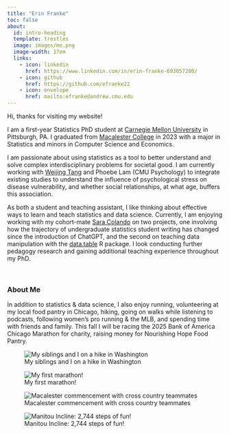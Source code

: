 ```yaml
---
title: "Erin Franke"
toc: false
about:
  id: intro-heading
  template: trestles
  image: images/me.png
  image-width: 17em
  links:
    - icon: linkedin
      href: https://www.linkedin.com/in/erin-franke-693057200/
    - icon: github
      href: https://github.com/efranke22
    - icon: envelope
      href: mailto:efranke@andrew.cmu.edu
---
```


::: {#intro-heading}
Hi, thanks for visiting my website!

I am a first-year Statistics PhD student at [Carnegie Mellon University](https://www.cmu.edu/dietrich/statistics-datascience/index.html) in Pittsburgh, PA. I graduated from [Macalester College](https://www.macalester.edu/mscs/) in 2023 with a major in Statistics and minors in Computer Science and Economics. 

I am passionate about using statistics as a tool to better understand and solve complex interdisciplinary problems for societal good. I am currently working with [Weijing Tang](https://sites.google.com/andrew.cmu.edu/weijingtang/home?authuser=0) and Phoebe Lam (CMU Psychology) to integrate existing studies to understand the influence of psychological stress on disease vulnerability, and whether social relationships, at what age, buffers this association. 

As both a student and teaching assistant, I like thinking about effective ways to learn and teach statistics and data science. Currently, I am enjoying working with my cohort-mate [Sara Colando](https://scolando.github.io/personal-website/) on two projects, one involving how the trajectory of undergraduate statistics student writing has changed since the introduction of ChatGPT, and the second on teaching data manipulation with the [data.table](https://www.rdocumentation.org/packages/data.table/versions/1.16.4) R package. I look conducting further pedagogy research and gaining additional teaching experience throughout my PhD.

<br>
:::

### About Me

In addition to statistics & data science, I also enjoy running, volunteering at my local food pantry in Chicago, hiking, going on walks while listening to podcasts, following women's pro running & the MLB, and spending time with friends and family. This fall I will be racing the 2025 Bank of America Chicago Marathon for charity, raising money for Nourishing Hope Food Pantry.

::: {layout-nrow="2"}
![My siblings and I on a hike in Washington](images/fam.png)

![My first marathon!](images/marathon.png)

![Macalester commencement with cross country teammates](images/grad.png)

![Manitou Incline: 2,744 steps of fun!](images/ascent.png)
:::
